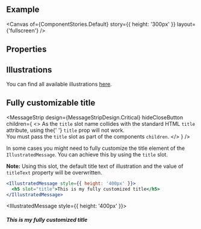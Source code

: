
<Meta of={ComponentStories} />

<DocsHeader of={ComponentStories} since="0.18.0" />

<br />

## Example

<Canvas of={ComponentStories.Default} story={{ height: '300px' }} layout={'fullscreen'} />

## Properties

<ControlsWithNote of={ComponentStories.Default} />

## Illustrations

You can find all available illustrations [here](https://sap.github.io/ui5-webcomponents/components/fiori/enums/IllustrationMessageType/).

## Fully customizable title

<MessageStrip
  design={MessageStripDesign.Critical}
  hideCloseButton
  children={
    <>
      As the <code>title</code> slot name collides with the standard HTML <code>title</code> attribute, using the{' '}
      <code>title</code> prop will not work. <br />
      You must pass the <code>title</code> slot as part of the components <code>children</code>.
    </>
  }
/>

In some cases you might need to fully customize the title element of the `IllustratedMessage`.
You can achieve this by using the `title` slot.

**Note:** Using this slot, the default title text of illustration and the value of `titleText` property will be overwritten.

```jsx
<IllustratedMessage style={{ height: '400px' }}>
  <h5 slot="title">This is my fully customized title</h5>
</IllustratedMessage>
```

<IllustratedMessage style={{ height: '400px' }}>
  <h5 slot="title">This is my fully customized title</h5>
</IllustratedMessage>

<Footer />
